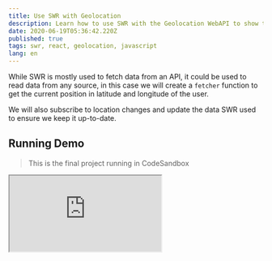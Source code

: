 ```yaml
---
title: Use SWR with Geolocation
description: Learn how to use SWR with the Geolocation WebAPI to show the user location in a map and keep it up-to-date with any change.
date: 2020-06-19T05:36:42.220Z
published: true
tags: swr, react, geolocation, javascript
lang: en
---
```


While SWR is mostly used to fetch data from an API, it could be used to read data from any source, in this case we will create a `fetcher` function to get the current position in latitude and longitude of the user.

We will also subscribe to location changes and update the data SWR used to ensure we keep it up-to-date.

## Running Demo

> This is the final project running in CodeSandbox

<iframe
  src="https://codesandbox.io/embed/use-swr-with-geolocation-d3l7h?fontsize=14&hidenavigation=1&theme=light&view=preview"
  style={{
    width: "100%",
    height: 500,
    border: 0,
    borderRadius: 4,
    overflow: "hidden",
  }}
  title="Use SWR with Geolocation"
  allow="geolocation"
  sandbox="allow-modals allow-forms allow-popups allow-scripts allow-same-origin"
/>

## Creating the Fetcher

First of all, we need to create the `fetcher` we will pass to SWR, this function must return a Promise resolved to the data we want SWR to cache. However, Geolocation API uses a callback, to convert it to a Promise we could return an instance of Promise and manually resolve it when we get the location.

```js
function fetcher() {
  return new Promise((resolve, reject) => {
    function onSuccess({ coords }) {
      resolve([coords.latitude, coords.longitude]);
    }

    navigator.geolocation.getCurrentPosition(onSuccess, reject);
  });
}
```

As you can see, the `onSuccess` callback we pass to `navigator.geolocation.getCurrentPosition` will resolve the promise with an array with the latitude and longitude.

## Using SWR in a Component

Now we need to use our fetcher in a component, let's create a component where we will call `useSWR`, as the key we will use `geolocation`, this key is not going to be used by the fetcher in our case, as you would normally do if you used an API endpoint, as the `fetcher` we will use our function from above.

```js
function App() {
  const { data: position, mutate } = useSWR("geolocation", fetcher);

  if (!position) {
    return (
      <Map zoom={15}>
        <TileLayer
          url="https://{s}.tile.openstreetmap.org/{z}/{x}/{y}.png"
          attribution='&copy; <a href="http://osm.org/copyright">OpenStreetMap</a> contributors'
        />
      </Map>
    );
  }

  return (
    <Map center={position} zoom={15}>
      <TileLayer
        url="https://{s}.tile.openstreetmap.org/{z}/{x}/{y}.png"
        attribution='&copy; <a href="http://osm.org/copyright">OpenStreetMap</a> contributors'
      />
      <Marker position={position} />
    </Map>
  );
}
```

As you can see we detect if the `position` exists and render a centered map with a marker if it exists and a non-centered map without a marker if it doesn't exists.

> Note: The Map, TileLayer and Marker components come from the react-leaflet library, but could be easily replaced with Google Map components if desired. I used this one because it doesn't need any API key to work.

## Subscribing to Location Changes

To subscribe to changes in the current location we could use the `navigator.geolocation.watchPosition` function, this function receives a callback similar to `navigator.geolocation.getCurrentPosition`, we could then use the `mutate` function from SWR to update it's stored data.

To run that function, we could use the useEffect hook of React.

```js
React.useEffect(() => {
  const id = navigator.geolocation.watchPosition((position) => {
    mutate([position.coords.latitude, position.coords.longitude], false);
  });
  return () => navigator.geolocation.clearWatch(id);
}, [mutate]);
```

Notice we are gettting an id from `watchPosition`, this id is the identified of the watcher, we later use it in the returned function to unsubscribe, this let us stop calling `mutate` after the component unmounts.

You can also see we call `mutate` without passing the key, this is because `useSWR` will also return a `mutate` function (you can see it in step before) with the `key` already defined, so we only need to pass the new data and if we want to revalidate the data or not, in our case we disable the revalidation because we can trust the data we received, there is no need to call `getCurrentPosition` again after a new position comes from `watchPosition`

## All Combined

If we combined all the code above, we will get the following code:

```js
import React from "react";
import useSWR from "swr";
import { Map, TileLayer, Marker } from "react-leaflet"; // the Map library

// Our fetcher function
function fetcher() {
  return new Promise((resolve, reject) => {
    function onSuccess({ coords }) {
      resolve([coords.latitude, coords.longitude]);
    }

    navigator.geolocation.getCurrentPosition(onSuccess, reject);
  });
}

export default function App() {
  const { data: position, mutate } = useSWR("geolocation", fetcher);

  // Our effect is defined after useSWR and before the condition
  React.useEffect(() => {
    const id = navigator.geolocation.watchPosition(position => {
      mutate([position.coords.latitude, position.coords.longitude], false);
    });
    return () => navigator.geolocation.clearWatch(id);
  }, [mutate]);

  if (!position) {
    return (
      <Map zoom={15}>
        <TileLayer
          url="https://{s}.tile.openstreetmap.org/{z}/{x}/{y}.png"
          attribution='&copy; <a href="http://osm.org/copyright">OpenStreetMap</a> contributors'
        />
      </Map>
    );
  }

  return (
    <Map center={position} zoom={15}>
      <TileLayer
        url="https://{s}.tile.openstreetmap.org/{z}/{x}/{y}.png"
        attribution='&copy; <a href="http://osm.org/copyright">OpenStreetMap</a> contributors'
      />
      <Marker position={position} />
    </Map>
  );
}
```

You can see the application workin in the demo at the beginning of the article, if you are on Google Chrome (or another Chromium-based browser) you can mock your sensors in the DevTools to simulate being in another part of the world, and the map will update in real-time, you can also open it in your mobile phone and go out for a walk to see how you move, the amount of distance and accuracy of your location will vary per physical device.
